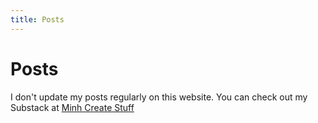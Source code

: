 ```yaml
---
title: Posts
---
```


# Posts

I don't update my posts regularly on this website. You can check out my Substack at [Minh Create Stuff](https://minhdq.substack.com/)